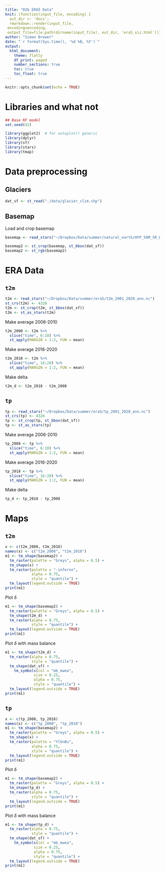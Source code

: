 ```yaml
---
title: "02b ERA5 Data"
knit: (function(input_file, encoding) {
  out_dir <- 'docs';
  rmarkdown::render(input_file,
 encoding=encoding,
 output_file=file.path(dirname(input_file), out_dir, 'era5_viz.html'))})
author: "Simon Brewer"
date: "`r format(Sys.time(), '%d %B, %Y')`"
output:
  html_document:
    theme: flatly
    df_print: paged
    number_sections: true
    toc: true
    toc_float: true
---
```


```r
knitr::opts_chunk$set(echo = TRUE)
```

# Libraries and what not

```r
## Base RF model
set.seed(42)

library(ggplot2)  # for autoplot() generic
library(dplyr)
library(sf)
library(stars)
library(tmap)
```

# Data preprocessing

## Glaciers

```r
dat_sf <- st_read("./data/glacier_clim.shp")
```


## Basemap

Load and crop basemap

```r
basemap <- read_stars("~/Dropbox/Data/summer/natural_earth/HYP_50M_SR_W/HYP_50M_SR_W.tif")

basemap2 <- st_crop(basemap, st_bbox(dat_sf))
basemap2 <- st_rgb(basemap2)
```

# ERA Data

## `t2m`

```r
t2m <- read_stars("~/Dropbox/Data/summer/era5/t2m_2001_2020_ann.nc")
st_crs(t2m) <- 4326
t2m <- st_crop(t2m, st_bbox(dat_sf))
t2m <- st_as_stars(t2m)
```

Make average 2006-2010
```r
t2m_2008 <- t2m %>% 
  slice("time", 6:10) %>%
  st_apply(MARGIN = 1:2, FUN = mean)
```

Make average 2016-2020
```r
t2m_2018 <- t2m %>% 
  slice("time", 16:20) %>%
  st_apply(MARGIN = 1:2, FUN = mean)
```

Make delta

```r
t2m_d <- t2m_2018 - t2m_2008
```

## `tp`

```r
tp <- read_stars("~/Dropbox/Data/summer/era5/tp_2001_2020_ann.nc")
st_crs(tp) <- 4326
tp <- st_crop(tp, st_bbox(dat_sf))
tp <- st_as_stars(tp)
```

Make average 2006-2010
```r
tp_2008 <- tp %>% 
  slice("time", 6:10) %>%
  st_apply(MARGIN = 1:2, FUN = mean)
```

Make average 2016-2020
```r
tp_2018 <- tp %>% 
  slice("time", 16:20) %>%
  st_apply(MARGIN = 1:2, FUN = mean)
```

Make delta

```r
tp_d <- tp_2018 - tp_2008
```

# Maps

## `t2m`

```r
x <- c(t2m_2008, t2m_2018)
names(x) <- c("t2m_2008", "t2m_2018")
m1 <- tm_shape(basemap2) +
  tm_raster(palette = "Greys", alpha = 0.5) +
  tm_shape(x) +
  tm_raster(palette = "-inferno",
            alpha = 0.75, 
            style = "quantile") +
  tm_layout(legend.outside = TRUE)
print(m1)
```

Plot $\delta$

```r
m1 <- tm_shape(basemap2) +
  tm_raster(palette = "Greys", alpha = 0.5) +
  tm_shape(t2m_d) +
  tm_raster(alpha = 0.75, 
            style = "quantile") +
  tm_layout(legend.outside = TRUE)
print(m1)
```

Plot $\delta$ with mass balance

```r
m1 <- tm_shape(t2m_d) +
  tm_raster(alpha = 0.75, 
            style = "quantile") +
  tm_shape(dat_sf) + 
    tm_symbols(col = "mb_mwea", 
             size = 0.25, 
             alpha = 0.75, 
             style = "quantile") +
  tm_layout(legend.outside = TRUE)
print(m1)
```

## `tp`

```r
x <- c(tp_2008, tp_2018)
names(x) <- c("tp_2008", "tp_2018")
m1 <- tm_shape(basemap2) +
  tm_raster(palette = "Greys", alpha = 0.5) +
  tm_shape(x) +
  tm_raster(palette = "YlGnBu",
            alpha = 0.75, 
            style = "quantile") +
  tm_layout(legend.outside = TRUE)
print(m1)
```

Plot $\delta$

```r
m1 <- tm_shape(basemap2) +
  tm_raster(palette = "Greys", alpha = 0.5) +
  tm_shape(tp_d) +
  tm_raster(alpha = 0.75, 
            style = "quantile") +
  tm_layout(legend.outside = TRUE)
print(m1)
```

Plot $\delta$ with mass balance

```r
m1 <- tm_shape(tp_d) +
  tm_raster(alpha = 0.75, 
            style = "quantile") +
  tm_shape(dat_sf) + 
    tm_symbols(col = "mb_mwea", 
             size = 0.25, 
             alpha = 0.75, 
             style = "quantile") +
  tm_layout(legend.outside = TRUE)
print(m1)
```
